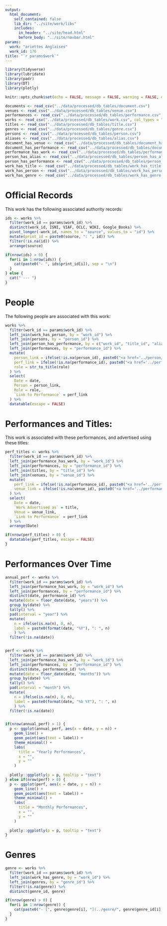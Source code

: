 ```yaml
---
output:
  html_document:
    self_contained: false
    lib_dir: "../site/work/libs"
    includes:
      in_header: "../site/head.html"
      before_body: "../site/navbar.html"    
params:
  work: "ariettes Anglaises"
  work_id: 176
title: "`r params$work`"
---
```


```r
library(tidyverse)
library(lubridate)
library(padr)
library(DT)
library(plotly)

knitr::opts_chunk$set(echo = FALSE, message = FALSE, warning = FALSE, error = FALSE)

documents <- read_csv("../data/processed/db_tables/document.csv")
venues <- read_csv("../data/processed/db_tables/venue.csv")
performances <- read_csv("../data/processed/db_tables/performance.csv", col_types = "cnDccccccc")
works <- read_csv("../data/processed/db_tables/work.csv", col_types = "ncccccc")
titles <- read_csv("../data/processed/db_tables/title.csv")
genres <- read_csv("../data/processed/db_tables/genre.csv")
persons <- read_csv("../data/processed/db_tables/person.csv")
aliases <- read_csv("../data/processed/db_tables/alias.csv")
document_has_venue <- read_csv("../data/processed/db_tables/document_has_venue.csv")
document_has_performance <- read_csv("../data/processed/db_tables/document_has_performance.csv")
performance_has_work <- read_csv("../data/processed/db_tables/performance_has_work.csv")
person_has_alias <- read_csv("../data/processed/db_tables/person_has_alias.csv")
person_has_performance <- read_csv("../data/processed/db_tables/person_has_performance.csv")
work_has_title <- read_csv("../data/processed/db_tables/work_has_title.csv")
work_has_person <- read_csv("../data/processed/db_tables/work_has_person.csv")
work_has_genre <- read_csv("../data/processed/db_tables/work_has_genre.csv")

```

# Official Records
This work has the following associated authority records:

```r
ids <- works %>%
  filter(work_id == params$work_id) %>%
  distinct(work_id, ISNI, VIAF, OCLC, WIKI, Google_Books) %>%
  pivot_longer(-work_id, names_to = "source", values_to = "id") %>%
  mutate(print_id = paste0(source, ": ", id)) %>%
  filter(!is.na(id)) %>%
  arrange(source)

if(nrow(ids) > 0) {
  for(i in 1:nrow(ids)) {
    cat(paste0("- ", ids$print_id[i]), sep = "\n")  
  }
} else {
  cat(" --- ")
}
```



# People
The following people are associated with this work:

```r
works %>%
  filter(work_id == params$work_id) %>%
  left_join(work_has_person, by = "work_id") %>%
  left_join(persons, by = "person_id") %>%
  left_join(person_has_performance, by = c("work_id", "title_id", "alias_id", "person_id", "role")) %>%
  left_join(performances, by = "performance_id") %>%
  mutate(
    person_link = ifelse(!is.na(person_id), paste0("<a href='../person/", person_id, ".html'>", person, "</a>"), ""),
    perf_link = ifelse(!is.na(performance_id), paste0("<a href='../performance/", performance_id, ".html'>Performance</a>"), ""),
    role = str_to_title(role)
  ) %>%
  select(
    Date = date,
    Person = person_link,
    Role = role,
    `Link to Performance` = perf_link
  ) %>%
  datatable(escape = FALSE)
```


# Performances and Titles:
This work is associated with these performances, and advertised using these titles:

```r
perf_titles <- works %>%
  filter(work_id == params$work_id) %>%
  left_join(performance_has_work, by = "work_id") %>%
  left_join(performances, by = "performance_id") %>%
  left_join(titles, by = "title_id") %>%
  left_join(venues, by = "venue_id") %>%
  mutate(
    perf_link = ifelse(!is.na(performance_id), paste0("<a href='../performance/", performance_id, ".html'>Performance</a>"), ""),
    venue_link = ifelse(!is.na(venue_id), paste0("<a href='../performance/", venue_id, ".html'>", venue, "</a>"), "")
  ) %>%
  select(
    Date = date,
    `Work Advertised as` = title,
    Venue = venue_link,
    `Link to Performance` = perf_link
  ) %>%
  arrange(Date)

if(nrow(perf_titles) > 0) {
  datatable(perf_titles, escape = FALSE)
}

```


# Performances Over Time
```r
annual_perf <- works %>%
  filter(work_id == params$work_id) %>%
  left_join(performance_has_work, by = "work_id") %>%
  left_join(performances, by = "performance_id") %>%
  distinct(date, performance_id) %>%
  mutate(date = floor_date(date, "years")) %>%
  group_by(date) %>%
  tally() %>%
  pad(interval = "year") %>%
  mutate(
    n = ifelse(is.na(n), 0, n),
    label = paste0(format(date, "%Y"), ": ", n)
    ) %>%
  filter(!is.na(date))


perf <- works %>%
  filter(work_id == params$work_id) %>%
  left_join(performance_has_work, by = "work_id") %>%
  left_join(performances, by = "performance_id") %>%
  distinct(date, performance_id) %>%
  mutate(date = floor_date(date, "months")) %>%
  group_by(date) %>%
  tally() %>%
  pad(interval = "month") %>%
  mutate(
    n = ifelse(is.na(n), 0, n),
    label = paste0(format(date, "%b %Y"), ": ", n)
    ) %>%
  filter(!is.na(date))


if(nrow(annual_perf) > 1) {
  p <- ggplot(annual_perf, aes(x = date, y = n)) + 
    geom_line() +
    geom_point(aes(text = label)) +
    theme_minimal() +
    labs(
      title = "Yearly Performances",
      x = "",
      y = ""
    ) 
  
  plotly::ggplotly(p = p, tooltip = "text")
} else if(nrow(perf) > 0) {
  p <- ggplot(perf, aes(x = date, y = n)) + 
    geom_line() +
    geom_point(aes(text = label)) +
    theme_minimal() +
    labs(
      title = "Monthly Performances",
      x = "",
      y = ""
    ) 
  
  plotly::ggplotly(p = p, tooltip = "text")
}


```

# Genres
```r
genre <- works %>%
  filter(work_id == params$work_id) %>%
  left_join(work_has_genre, by = "work_id") %>%
  left_join(genres, by = "genre_id") %>%
  filter(!is.na(genre)) %>%
  distinct(genre_id, genre)
```

```r
if(nrow(genre) > 0) {
  for(i in 1:nrow(genre)) {
    cat(paste0("- [", genre$genre[i], "](../genre/", genre$genre_id[i], ".html)"), sep = "\n")  
  }
}
```